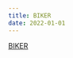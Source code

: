 ```yaml
---
title: BIKER
date: 2022-01-01
---
```

<a href=https://github.com/craigbrinkerhoff/BIKER/ target="_blank">BIKER </a>
